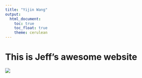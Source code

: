 ```yaml
---
title: "Yijin Wang"
output: 
  html_document:
    toc: true
    toc_float: true
    theme: cerulean
---
```


# This is Jeff's awesome website

![](https://media.giphy.com/media/drXGoW1iudhKw/giphy.gif)
